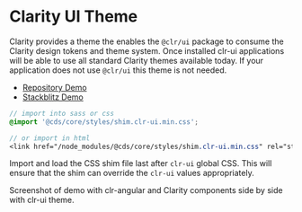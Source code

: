 
<Meta title="Themes/Clarity UI" />

# Clarity UI Theme

Clarity provides a theme the enables the `@clr/ui` package to consume the Clarity design tokens
and theme system. Once installed clr-ui applications will be able to use all standard Clarity
themes available today. If your application does not use `@clr/ui` this theme is not needed.

- [Repository Demo](https://github.com/vmware-clarity/core/tree/beta/apps/shim-clr-ui)
- [Stackblitz Demo](https://stackblitz.com/edit/clarity-with-clr-angular)

```scss
// import into sass or css
@import '@cds/core/styles/shim.clr-ui.min.css';

// or import in html
<link href="/node_modules/@cds/core/styles/shim.clr-ui.min.css" rel="stylesheet">
```

Import and load the CSS shim file last after `clr-ui` global CSS. This will ensure
that the shim can override the `clr-ui` values appropriately.

Screenshot of demo with clr-angular and Clarity components side by side with clr-ui theme.

<Story id="stories-themes--clr-theme" />
